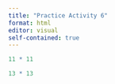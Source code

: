 ```yaml
---
title: "Practice Activity 6"
format: html
editor: visual
self-contained: true
---
```


```r
11 * 11

```

```r
13 * 13

```

